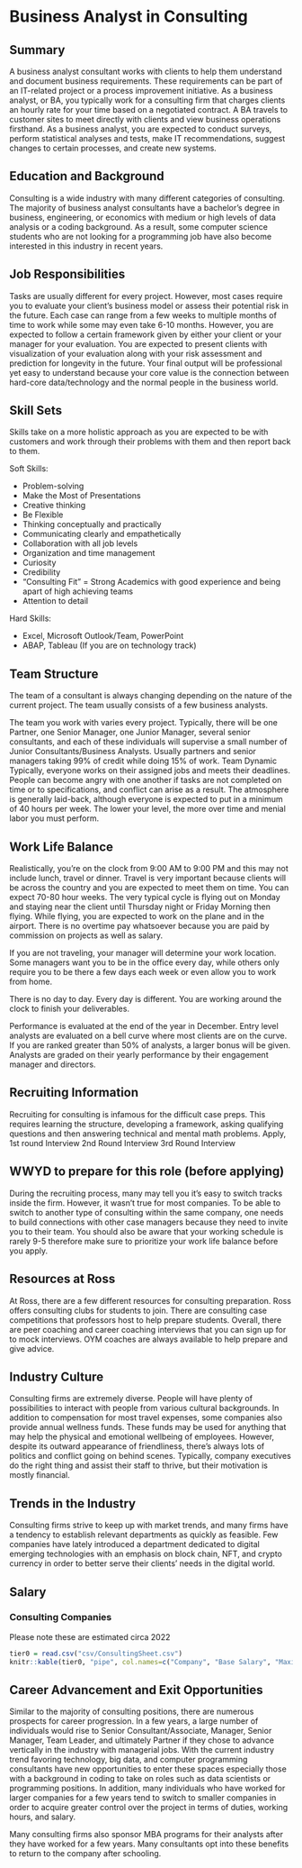 # Business Analyst in Consulting

## Summary {-}

A business analyst consultant works with clients to help them understand and document business requirements. These requirements can be part of an IT-related project or a process improvement initiative. As a business analyst, or BA, you typically work for a consulting firm that charges clients an hourly rate for your time based on a negotiated contract. A BA travels to customer sites to meet directly with clients and view business operations firsthand. As a business analyst, you are expected to conduct surveys, perform statistical analyses and tests, make IT recommendations, suggest changes to certain processes, and create new systems.

## Education and Background {-}
Consulting is a wide industry with many different categories of consulting. The majority of  business analyst consultants have a bachelor's degree in business, engineering, or economics  with medium or high levels of data analysis or a coding background. As a result, some computer science students who are not looking for a programming job have also become interested in this industry in recent years. 



## Job Responsibilities {-}
Tasks are usually different for every project. However, most cases require you to evaluate your client’s business model or assess their potential risk in the future. Each case can range from a few weeks to multiple months of time to work while some may even take 6-10 months. However, you are expected to follow a certain framework given by either your client or your manager for your evaluation. You are expected to present clients with visualization of your evaluation along with your risk assessment and prediction for longevity in the future. Your final output will be professional yet easy to understand because your core value is the connection between hard-core data/technology and the normal people in the business world.

## Skill Sets {-}
Skills take on a more holistic approach as you are expected to be with customers and work through their problems with them and then report back to them.

 Soft Skills: 

 * Problem-solving
 * Make the Most of Presentations
 * Creative thinking
 * Be Flexible
 * Thinking conceptually and practically
 * Communicating clearly and empathetically
 * Collaboration with all job levels
 * Organization and time management
 * Curiosity
 * Credibility
 * “Consulting Fit” = Strong Academics with good experience and being apart of high achieving teams
 * Attention to detail
 
 Hard Skills:
 
 * Excel, Microsoft Outlook/Team, PowerPoint
 * ABAP, Tableau (If you are on technology track)

## Team Structure {-}
The team of a consultant is always changing depending on the nature of the current project. The team usually consists of a few business analysts.

The team you work with varies every project. Typically, there will be one Partner, one Senior Manager, one Junior Manager, several senior consultants, and each of these individuals will supervise a small number of Junior Consultants/Business Analysts. Usually partners and senior managers taking 99% of credit while doing 15% of work.
Team Dynamic
Typically, everyone works on their assigned jobs and meets their deadlines. People can become angry with one another if tasks are not completed on time or to specifications, and conflict can arise as a result.
The atmosphere is generally laid-back, although everyone is expected to put in a minimum of 40 hours per week. The lower your level, the more over time and menial labor you must perform.


## Work Life Balance {-}

Realistically, you’re on the clock from 9:00 AM to 9:00 PM and this may not include lunch, travel or dinner. Travel is very important because clients will be across the country and you are expected to meet them on time. 
You can expect 70-80 hour weeks. The very typical cycle is flying out on Monday and staying near the client until Thursday night or Friday Morning then flying. While flying, you are expected to work on the plane and in the airport. There is no overtime pay whatsoever because you are paid by commission on projects as well as salary. 

If you are not traveling, your manager will determine your work location. Some managers want you to be in the office every day, while others only require you to be there a few days each week or even allow you to work from home.


There is no day to day. Every day is different. You are working around the clock to finish your deliverables.

Performance is evaluated at the end of the year in December. Entry level analysts are evaluated on a bell curve where most clients are on the curve. If you are ranked greater than 50% of analysts, a larger bonus will be given. Analysts are graded on their yearly performance by their engagement manager and directors.


## Recruiting Information {-}
Recruiting for consulting is infamous for the difficult case preps. This requires learning the structure, developing a framework, asking qualifying questions and then answering technical and mental math problems. 
	Apply, 
	1st round Interview
	2nd Round Interview
	3rd Round Interview

## WWYD to prepare for this role (before applying) {-}
During the recruiting process, many may tell you it’s easy to switch tracks inside the firm. However, it wasn’t true for most companies. To be able to switch to another type of consulting within the same company, one needs to build connections with other case managers because they need to invite you to their team. You should also be aware that your working schedule is rarely 9-5 therefore make sure to prioritize your work life balance before you apply. 


## Resources at Ross {-}
At Ross, there are a few different resources for consulting preparation. Ross offers consulting clubs for students to join. There are consulting case competitions that professors host to help prepare students. 
Overall, there are peer coaching and career coaching interviews that you can sign up for to mock interviews. OYM coaches are always available to help prepare and give advice. 

## Industry Culture {-}
Consulting firms are extremely diverse. People will have plenty of possibilities to interact with people from various cultural backgrounds. In addition to compensation for most travel expenses, some companies also provide annual wellness funds. These funds may be used for anything that may help the physical and emotional wellbeing of employees.
However, despite its outward appearance of friendliness, there's always lots of politics and conflict going on behind scenes. Typically, company executives do the right thing and assist their staff to thrive, but their motivation is mostly financial.


## Trends in the Industry {-}
Consulting firms strive to keep up with market trends, and many firms have a tendency to establish relevant departments as quickly as feasible. Few companies have lately introduced a department dedicated to digital emerging technologies with an emphasis on block chain, NFT, and crypto currency in order to better serve their clients' needs in the digital world.

## Salary {-}
### Consulting Companies {-}
Please note these are estimated circa 2022
```r
tier0 = read.csv("csv/ConsultingSheet.csv")
knitr::kable(tier0, "pipe", col.names=c("Company", "Base Salary", "Maximum Performance Bonus"))
```

## Career Advancement and Exit Opportunities {-}
Similar to the majority of consulting positions, there are numerous prospects for career progression. In a few years, a large number of individuals would rise to Senior Consultant/Associate, Manager, Senior Manager, Team Leader, and ultimately Partner if they chose to advance vertically in the industry with managerial jobs. With the current industry trend favoring technology, big data, and computer programming consultants have new opportunities to enter these spaces especially those with a background in coding to take on roles such as data scientists or programming positions. In addition, many individuals who have worked for larger companies for a few years tend to switch to smaller companies in order to acquire greater control over the project in terms of duties, working hours, and salary.

Many consulting firms also sponsor MBA programs for their analysts after they have worked for a few years. Many consultants opt into these benefits to return to the company after schooling. 

